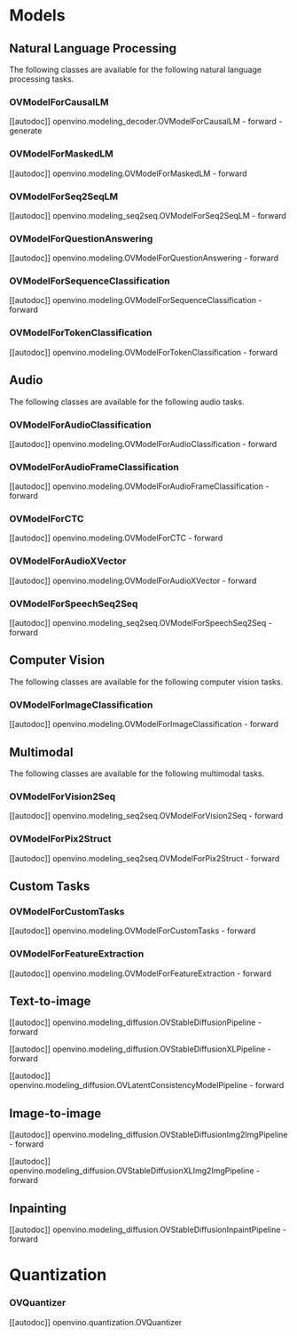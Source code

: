 <!---
Copyright 2022 The HuggingFace Team. All rights reserved.

Licensed under the Apache License, Version 2.0 (the "License");
you may not use this file except in compliance with the License.
You may obtain a copy of the License at

    http://www.apache.org/licenses/LICENSE-2.0

Unless required by applicable law or agreed to in writing, software
distributed under the License is distributed on an "AS IS" BASIS,
WITHOUT WARRANTIES OR CONDITIONS OF ANY KIND, either express or implied.
See the License for the specific language governing permissions and
limitations under the License.
-->

# Models

## Natural Language Processing

The following classes are available for the following natural language processing tasks.

### OVModelForCausalLM

[[autodoc]] openvino.modeling_decoder.OVModelForCausalLM
    - forward
    - generate

### OVModelForMaskedLM

[[autodoc]] openvino.modeling.OVModelForMaskedLM
    - forward

### OVModelForSeq2SeqLM

[[autodoc]] openvino.modeling_seq2seq.OVModelForSeq2SeqLM
    - forward

### OVModelForQuestionAnswering

[[autodoc]] openvino.modeling.OVModelForQuestionAnswering
    - forward

### OVModelForSequenceClassification

[[autodoc]] openvino.modeling.OVModelForSequenceClassification
    - forward

### OVModelForTokenClassification

[[autodoc]] openvino.modeling.OVModelForTokenClassification
    - forward


## Audio

The following classes are available for the following audio tasks.

### OVModelForAudioClassification

[[autodoc]] openvino.modeling.OVModelForAudioClassification
    - forward

### OVModelForAudioFrameClassification

[[autodoc]] openvino.modeling.OVModelForAudioFrameClassification
    - forward

### OVModelForCTC

[[autodoc]] openvino.modeling.OVModelForCTC
    - forward

### OVModelForAudioXVector

[[autodoc]] openvino.modeling.OVModelForAudioXVector
    - forward

### OVModelForSpeechSeq2Seq

[[autodoc]] openvino.modeling_seq2seq.OVModelForSpeechSeq2Seq
    - forward


## Computer Vision

The following classes are available for the following computer vision tasks.

### OVModelForImageClassification

[[autodoc]] openvino.modeling.OVModelForImageClassification
    - forward


## Multimodal

The following classes are available for the following multimodal tasks.

### OVModelForVision2Seq

[[autodoc]] openvino.modeling_seq2seq.OVModelForVision2Seq
    - forward

### OVModelForPix2Struct

[[autodoc]] openvino.modeling_seq2seq.OVModelForPix2Struct
    - forward


##  Custom Tasks

### OVModelForCustomTasks

[[autodoc]] openvino.modeling.OVModelForCustomTasks
    - forward

### OVModelForFeatureExtraction

[[autodoc]] openvino.modeling.OVModelForFeatureExtraction
    - forward


## Text-to-image

[[autodoc]] openvino.modeling_diffusion.OVStableDiffusionPipeline
    - forward

[[autodoc]] openvino.modeling_diffusion.OVStableDiffusionXLPipeline
    - forward

[[autodoc]] openvino.modeling_diffusion.OVLatentConsistencyModelPipeline
    - forward


## Image-to-image

[[autodoc]] openvino.modeling_diffusion.OVStableDiffusionImg2ImgPipeline
    - forward

[[autodoc]] openvino.modeling_diffusion.OVStableDiffusionXLImg2ImgPipeline
    - forward

## Inpainting

[[autodoc]] openvino.modeling_diffusion.OVStableDiffusionInpaintPipeline
    - forward


# Quantization

### OVQuantizer

[[autodoc]] openvino.quantization.OVQuantizer
